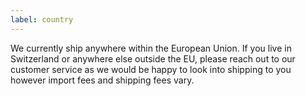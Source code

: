 ```yaml
---
label: country
---
```


We currently ship anywhere within the European Union. If you live in Switzerland or anywhere else outside the EU, please reach out to our customer service as we would be happy to look into shipping to you however import fees and shipping fees vary.
